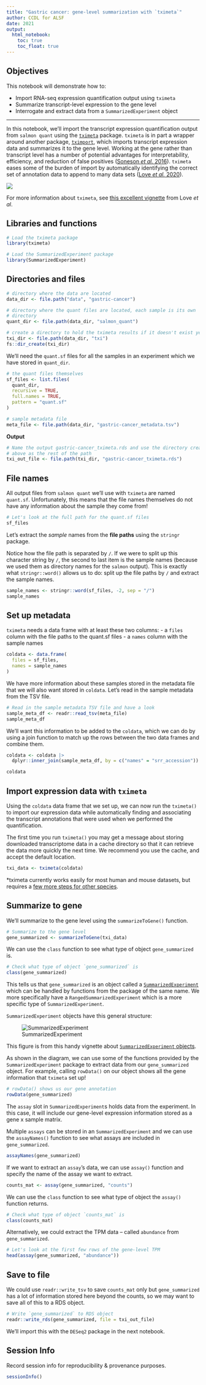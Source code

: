 ```yaml
---
title: "Gastric cancer: gene-level summarization with `tximeta`"
author: CCDL for ALSF
date: 2021
output:
  html_notebook:
    toc: true
    toc_float: true
---
```


## Objectives

This notebook will demonstrate how to:

- Import RNA-seq expression quantification output using `tximeta`
- Summarize transcript-level expression to the gene level
- Interrogate and extract data from a `SummarizedExperiment` object

---

In this notebook, we'll import the transcript expression quantification output from `salmon quant` using the [`tximeta`](https://bioconductor.org/packages/release/bioc/html/tximeta.html) package.
`tximeta` is in part a wrapper around another package, [`tximport`](https://bioconductor.org/packages/release/bioc/html/tximport.html), which imports transcript expression data and summarizes it to the gene level.
Working at the gene rather than transcript level has a number of potential advantages for interpretability, efficiency, and reduction of false positives ([Soneson _et al._ 2016](https://doi.org/10.12688/f1000research.7563.2)).
`tximeta` eases some of the burden of import by automatically identifying the correct set of annotation data to append to many data sets ([Love _et al._ 2020](https://journals.plos.org/ploscompbiol/article?id=10.1371/journal.pcbi.1007664)).

![](diagrams/rna-seq_5.png)

For more information about `tximeta`, see [this excellent vignette](https://www.bioconductor.org/packages/devel/bioc/vignettes/tximeta/inst/doc/tximeta.html) from Love _et al_.

## Libraries and functions

```r
# Load the tximeta package
library(tximeta)

# Load the SummarizedExperiment package
library(SummarizedExperiment)
```

## Directories and files

```r
# directory where the data are located
data_dir <- file.path("data", "gastric-cancer")

# directory where the quant files are located, each sample is its own
# directory
quant_dir <- file.path(data_dir, "salmon_quant")

# create a directory to hold the tximeta results if it doesn't exist yet
txi_dir <- file.path(data_dir, "txi")
fs::dir_create(txi_dir)
```

We'll need the `quant.sf` files for all the samples in an experiment which we have stored in `quant_dir`.

```r
# the quant files themselves
sf_files <- list.files(
  quant_dir, 
  recursive = TRUE, 
  full.names = TRUE,
  pattern = "quant.sf"
)
```

```r
# sample metadata file
meta_file <- file.path(data_dir, "gastric-cancer_metadata.tsv")
```

**Output**

```r
# Name the output gastric-cancer_tximeta.rds and use the directory created
# above as the rest of the path
txi_out_file <- file.path(txi_dir, "gastric-cancer_tximeta.rds")
```

## File names

All output files from `salmon quant` we'll use with `tximeta` are named `quant.sf`.
Unfortunately, this means that the file names themselves do not have any information about the sample they come from!

```r
# Let's look at the full path for the quant.sf files
sf_files
```

Let's extract the _sample_ names from the **file paths** using the `stringr` package.

Notice how the file path is separated by `/`.
If we were to split up this character string by `/`, the second to last item is the sample names (because we used them as directory names for the `salmon` output).
This is exactly what `stringr::word()` allows us to do: split up the file paths by `/` and extract the sample names.

```r
sample_names <- stringr::word(sf_files, -2, sep = "/")
sample_names
```

## Set up metadata

`tximeta` needs a data frame with at least these two columns:
- a `files` column  with the file paths to the quant.sf files
- a `names` column with the sample names

```r
coldata <- data.frame(
  files = sf_files,
  names = sample_names
)
```

We have more information about these samples stored in the metadata file that we will also want stored in `coldata`.
Let's read in the sample metadata from the TSV file.

```r
# Read in the sample metadata TSV file and have a look
sample_meta_df <- readr::read_tsv(meta_file)
sample_meta_df
```

We'll want this information to be added to the `coldata`, which we can do by using a join function to match up the rows between the two data frames and combine them.

```r
coldata <- coldata |>
  dplyr::inner_join(sample_meta_df, by = c("names" = "srr_accession"))

coldata
```

## Import expression data with `tximeta`

Using the `coldata` data frame that we set up, we can now run the `tximeta()` to import our expression data while automatically finding and associating the transcript annotations that were used when we performed the quantification.

The first time you run `tximeta()` you may get a message about storing downloaded transcriptome data in a cache directory so that it can retrieve the data more quickly the next time.
We recommend you use the cache, and accept the default location.

```r
txi_data <- tximeta(coldata)
```

*tximeta currently works easily for most human and mouse datasets, but requires a [few more steps for other species](https://bioconductor.org/packages/release/bioc/vignettes/tximeta/inst/doc/tximeta.html#What_if_checksum_isn%E2%80%99t_known).

## Summarize to gene

We'll summarize to the gene level using the `summarizeToGene()` function.

```r
# Summarize to the gene level
gene_summarized <- summarizeToGene(txi_data)
```

We can use the `class` function to see what type of object `gene_summarized` is.

```r
# Check what type of object `gene_summarized` is
class(gene_summarized)
```

This tells us that `gene_summarized` is an object called a [`SummarizedExperiment`](https://www.rdocumentation.org/packages/SummarizedExperiment/versions/1.2.3/topics/SummarizedExperiment-class) which can be handled by functions from the package of the same name.
We more specifically have a `RangedSummarizedExperiment` which is a more specific type of `SummarizedExperiment`.

`SummarizedExperiment` objects have this general structure:

![SummarizedExperiment](diagrams/SummarizeExperiment-structure.png)

This figure is from this handy vignette about [`SummarizedExperiment` objects](https://www.bioconductor.org/packages/devel/bioc/vignettes/SummarizedExperiment/inst/doc/SummarizedExperiment.html).

As shown in the diagram, we can use some of the functions provided by the `SummarizedExperiment` package to extract data from our `gene_summarized` object.
For example, calling `rowData()` on our object shows all the gene information that `tximeta` set up!

```r
# rowData() shows us our gene annotation
rowData(gene_summarized)
```

The `assay` slot in `SummarizedExperiment`s holds data from the experiment.
In this case, it will include our gene-level expression information stored as a gene x sample matrix.

Multiple `assays` can be stored in an `SummarizedExperiment` and we can use the `assayNames()` function to see what assays are included in `gene_summarized`.

```r
assayNames(gene_summarized)
```

If we want to extract an `assay`'s data, we can use `assay()` function and specify the name of the assay we want to extract.

```r
counts_mat <- assay(gene_summarized, "counts")
```

We can use the `class` function to see what type of object the `assay()` function returns.

```r
# Check what type of object `counts_mat` is
class(counts_mat)
```

Alternatively, we could extract the TPM data -- called `abundance` from `gene_summarized`.

```r
# Let's look at the first few rows of the gene-level TPM
head(assay(gene_summarized, "abundance"))
```

## Save to file

We could use `readr::write_tsv` to save `counts_mat` only but `gene_summarized` has a lot of information stored here beyond the counts, so we may want to save all of this to a RDS object.

```r
# Write `gene_summarized` to RDS object
readr::write_rds(gene_summarized, file = txi_out_file)
```

We'll import this with the `DESeq2` package in the next notebook.

## Session Info

Record session info for reproducibility & provenance purposes.

```r
sessionInfo()
```
